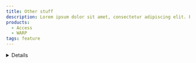 ```yaml
---
title: Other stuff
description: Lorem ipsum dolor sit amet, consectetur adipiscing elit. Praesent non arcu tortor. Duis fringilla nibh vitae lorem viverra tincidunt. Nullam nec maximus nulla, sed euismod sapien. Fusce venenatis ipsum non orci tincidunt aliquam.
products: 
  - Access
  - WARP
tags: feature
---
```



<Details header="Open me!">
Etiam varius fermentum ex, a gravida ligula tincidunt nec. Cras a vehicula metus. Praesent ut fermentum justo, eget tincidunt leo. Ut lobortis aliquet tortor et viverra.
</Details>